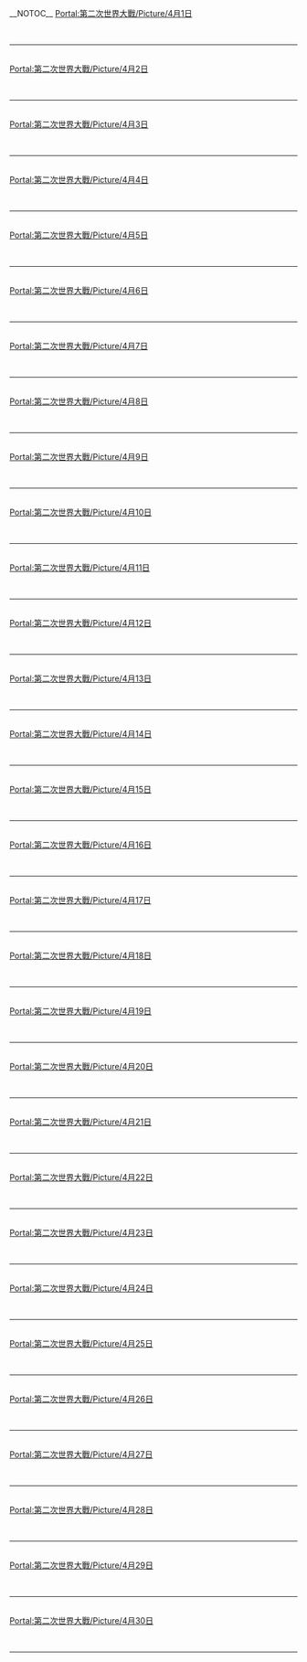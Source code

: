 {{Portal:第二次世界大戰/box-header|4月檔案|Portal:第二次世界大戰/Picture/4月|}}
__NOTOC__{{Portal:第二次世界大戰/Picture}}
[[Portal:第二次世界大戰/Picture/4月1日|Portal:第二次世界大戰/Picture/4月1日]]
{{Portal:第二次世界大戰/Picture/4月1日}}<div style="clear: both"></div><br/><hr/><br/>
[[Portal:第二次世界大戰/Picture/4月2日|Portal:第二次世界大戰/Picture/4月2日]]
{{Portal:第二次世界大戰/Picture/4月2日}}<div style="clear: both"></div><br/><hr/><br/>
[[Portal:第二次世界大戰/Picture/4月3日|Portal:第二次世界大戰/Picture/4月3日]]
{{Portal:第二次世界大戰/Picture/4月3日}}<div style="clear: both"></div><br/><hr/><br/>
[[Portal:第二次世界大戰/Picture/4月4日|Portal:第二次世界大戰/Picture/4月4日]]
{{Portal:第二次世界大戰/Picture/4月4日}}<div style="clear: both"></div><br/><hr/><br/>
[[Portal:第二次世界大戰/Picture/4月5日|Portal:第二次世界大戰/Picture/4月5日]]
{{Portal:第二次世界大戰/Picture/4月5日}}<div style="clear: both"></div><br/><hr/><br/>
[[Portal:第二次世界大戰/Picture/4月6日|Portal:第二次世界大戰/Picture/4月6日]]
{{Portal:第二次世界大戰/Picture/4月6日}}<div style="clear: both"></div><br/><hr/><br/>
[[Portal:第二次世界大戰/Picture/4月7日|Portal:第二次世界大戰/Picture/4月7日]]
{{Portal:第二次世界大戰/Picture/4月7日}}<div style="clear: both"></div><br/><hr/><br/>
[[Portal:第二次世界大戰/Picture/4月8日|Portal:第二次世界大戰/Picture/4月8日]]
{{Portal:第二次世界大戰/Picture/4月8日}}<div style="clear: both"></div><br/><hr/><br/>
[[Portal:第二次世界大戰/Picture/4月9日|Portal:第二次世界大戰/Picture/4月9日]]
{{Portal:第二次世界大戰/Picture/4月9日}}<div style="clear: both"></div><br/><hr/><br/>
[[Portal:第二次世界大戰/Picture/4月10日|Portal:第二次世界大戰/Picture/4月10日]]
{{Portal:第二次世界大戰/Picture/4月10日}}<div style="clear: both"></div><br/><hr/><br/>
[[Portal:第二次世界大戰/Picture/4月11日|Portal:第二次世界大戰/Picture/4月11日]]
{{Portal:第二次世界大戰/Picture/4月11日}}<div style="clear: both"></div><br/><hr/><br/>
[[Portal:第二次世界大戰/Picture/4月12日|Portal:第二次世界大戰/Picture/4月12日]]
{{Portal:第二次世界大戰/Picture/4月12日}}<div style="clear: both"></div><br/><hr/><br/>
[[Portal:第二次世界大戰/Picture/4月13日|Portal:第二次世界大戰/Picture/4月13日]]
{{Portal:第二次世界大戰/Picture/4月13日}}<div style="clear: both"></div><br/><hr/><br/>
[[Portal:第二次世界大戰/Picture/4月14日|Portal:第二次世界大戰/Picture/4月14日]]
{{Portal:第二次世界大戰/Picture/4月14日}}<div style="clear: both"></div><br/><hr/><br/>
[[Portal:第二次世界大戰/Picture/4月15日|Portal:第二次世界大戰/Picture/4月15日]]
{{Portal:第二次世界大戰/Picture/4月15日}}<div style="clear: both"></div><br/><hr/><br/>
[[Portal:第二次世界大戰/Picture/4月16日|Portal:第二次世界大戰/Picture/4月16日]]
{{Portal:第二次世界大戰/Picture/4月16日}}<div style="clear: both"></div><br/><hr/><br/>
[[Portal:第二次世界大戰/Picture/4月17日|Portal:第二次世界大戰/Picture/4月17日]]
{{Portal:第二次世界大戰/Picture/4月17日}}<div style="clear: both"></div><br/><hr/><br/>
[[Portal:第二次世界大戰/Picture/4月18日|Portal:第二次世界大戰/Picture/4月18日]]
{{Portal:第二次世界大戰/Picture/4月18日}}<div style="clear: both"></div><br/><hr/><br/>
[[Portal:第二次世界大戰/Picture/4月19日|Portal:第二次世界大戰/Picture/4月19日]]
{{Portal:第二次世界大戰/Picture/4月19日}}<div style="clear: both"></div><br/><hr/><br/>
[[Portal:第二次世界大戰/Picture/4月20日|Portal:第二次世界大戰/Picture/4月20日]]
{{Portal:第二次世界大戰/Picture/4月20日}}<div style="clear: both"></div><br/><hr/><br/>
[[Portal:第二次世界大戰/Picture/4月21日|Portal:第二次世界大戰/Picture/4月21日]]
{{Portal:第二次世界大戰/Picture/4月21日}}<div style="clear: both"></div><br/><hr/><br/>
[[Portal:第二次世界大戰/Picture/4月22日|Portal:第二次世界大戰/Picture/4月22日]]
{{Portal:第二次世界大戰/Picture/4月22日}}<div style="clear: both"></div><br/><hr/><br/>
[[Portal:第二次世界大戰/Picture/4月23日|Portal:第二次世界大戰/Picture/4月23日]]
{{Portal:第二次世界大戰/Picture/4月23日}}<div style="clear: both"></div><br/><hr/><br/>
[[Portal:第二次世界大戰/Picture/4月24日|Portal:第二次世界大戰/Picture/4月24日]]
{{Portal:第二次世界大戰/Picture/4月24日}}<div style="clear: both"></div><br/><hr/><br/>
[[Portal:第二次世界大戰/Picture/4月25日|Portal:第二次世界大戰/Picture/4月25日]]
{{Portal:第二次世界大戰/Picture/4月25日}}<div style="clear: both"></div><br/><hr/><br/>
[[Portal:第二次世界大戰/Picture/4月26日|Portal:第二次世界大戰/Picture/4月26日]]
{{Portal:第二次世界大戰/Picture/4月26日}}<div style="clear: both"></div><br/><hr/><br/>
[[Portal:第二次世界大戰/Picture/4月27日|Portal:第二次世界大戰/Picture/4月27日]]
{{Portal:第二次世界大戰/Picture/4月27日}}<div style="clear: both"></div><br/><hr/><br/>
[[Portal:第二次世界大戰/Picture/4月28日|Portal:第二次世界大戰/Picture/4月28日]]
{{Portal:第二次世界大戰/Picture/4月28日}}<div style="clear: both"></div><br/><hr/><br/>
[[Portal:第二次世界大戰/Picture/4月29日|Portal:第二次世界大戰/Picture/4月29日]]
{{Portal:第二次世界大戰/Picture/4月29日}}<div style="clear: both"></div><br/><hr/><br/>
[[Portal:第二次世界大戰/Picture/4月30日|Portal:第二次世界大戰/Picture/4月30日]]
{{Portal:第二次世界大戰/Picture/4月30日}}<div style="clear: both"></div><br/><hr/><br/>

{{Portal:第二次世界大戰/box-footer|}}